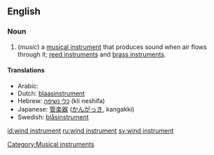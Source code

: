 ==English==

===Noun===
{{en-noun|sg=[[wind]] [[instrument]]}}

# (''music'') a [[musical instrument]] that produces sound when air flows through it; [[reed instrument]]s and [[brass instrument]]s.

====Translations====
*Arabic: {{ARchar|[[آلة الفم]]}} {{Unicode|(’ālati l-fam)}} {{f}}
*Dutch: [[blaasinstrument]] {{n}}
*Hebrew: [[כלי נשיפה]] (kli neshifa)
*Japanese: [[管楽器]] ([[かんがっき]], kangakki)
*Swedish: [[blåsinstrument]]

[[Category:Musical instruments]]

[[id:wind instrument]]
[[ru:wind instrument]]
[[sv:wind instrument]]